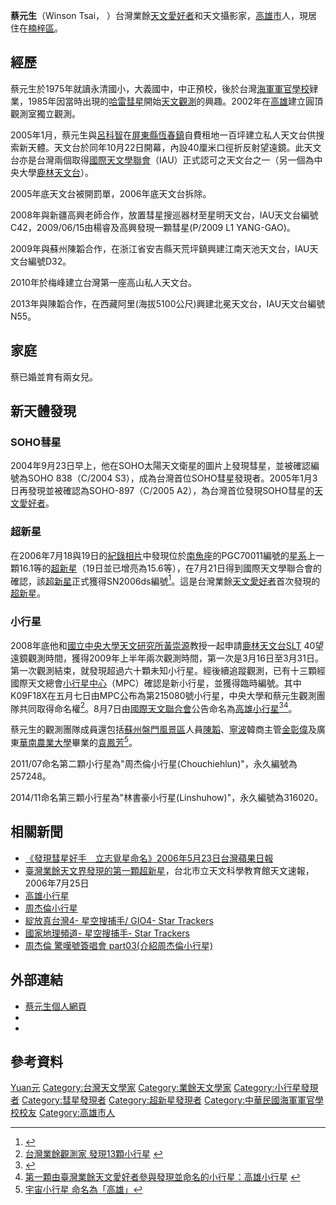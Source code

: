 {{Infobox scientist
|name              = 蔡元生
|image             = 
|alt = 
|image_size        = 200px
|caption           = 
|birth_name        = 
|birth_date        = {{Birth date and age|1969|3|3}}
|birth_place       = 台灣[[高雄市|高雄市]]
|nationality       = 中华民国
|death_date        =
|death_place       =
|field             = 攝影
|alma_mater        = 
|work_institutions = 
|doctoal_advisor   = <!--Dyson never received a doctorate http://www.webofstories.com/play/4403 -->
|academic_advisors = 
|doctoral_students = <!--please insert-->
|known_for         = 
|prizes           = 
|religion         = 
|footnotes        = 
}}

'''蔡元生'''（Winson Tsai，{{bd|1969年|3月3日}} ）台灣業餘[[天文愛好者|天文愛好者]]和天文攝影家，[[高雄市|高雄市]]人，現居住在[[楠梓區|楠梓區]]。

== 經歷 ==
蔡元生於1975年就讀永清國小，大義國中，中正預校，後於台灣[[海軍軍官學校|海軍軍官學校]]肄業，1985年因當時出現的[[哈雷彗星|哈雷彗星]]開始[[天文觀測|天文觀測]]的興趣。2002年在[[高雄|高雄]]建立圓頂觀測室獨立觀測。

2005年1月，蔡元生與[[呂科智|呂科智]]在[[屏東縣|屏東縣]][[恆春鎮|恆春鎮]]自費租地一百坪建立私人天文台供搜索新天體。天文台於同年10月22日開幕，內設40厘米口徑折反射望遠鏡。此天文台亦是台灣兩個取得[[國際天文學聯會|國際天文學聯會]]（IAU）正式認可之天文台之一（另一個為中央大學[[鹿林天文台|鹿林天文台]]）。

2005年底天文台被開罰單，2006年底天文台拆除。

2008年與新疆高興老師合作，放置彗星搜巡器材至星明天文台，IAU天文台編號C42，2009/06/15由楊睿及高興發現一顆彗星(P/2009 L1 YANG-GAO)。

2009年與蘇州陳韜合作，在浙江省安吉縣天荒坪鎮興建江南天池天文台，IAU天文台編號D32。

2010年於梅峰建立台灣第一座高山私人天文台。

2013年與陳韜合作，在西藏阿里(海拔5100公尺)興建北冕天文台，IAU天文台編號N55。

== 家庭 ==
蔡已婚並育有兩女兒。

== 新天體發現 ==
=== SOHO彗星 ===
2004年9月23日早上，他在SOHO太陽天文衛星的圖片上發現彗星，並被確認編號為SOHO 838（C/2004 S3），成為台灣首位SOHO彗星發現者。2005年1月3日再發現並被確認為SOHO-897（C/2005 A2），為台灣首位發現SOHO彗星的[[天文愛好者|天文愛好者]]。

=== 超新星 ===
在2006年7月18與19日的[http://www.astrostar.com.tw/sn-LIST.htm 紀錄相片]{{dead link|date=2018年4月 |bot=InternetArchiveBot |fix-attempted=yes }}中發現位於[[南魚座|南魚座]]的PGC70011編號的[[星系|星系]]上一顆16.1等的[[超新星|超新星]]（19日並已增亮為15.6等），在7月21日得到國際天文學聯合會的確認，該[[超新星|超新星]]正式獲得SN2006ds編號<ref>{{Cite web |url=http://www.cfa.harvard.edu/iau/cbet/000500/CBET000580.txt |title=Electronic Telegram No. 580 Central Bureau for Astronomical Telegrams SUPERNOVA 2006ds IN PGC 70011 |access-date=2010-11-16 |archive-url=https://web.archive.org/web/20100703075145/http://www.cfa.harvard.edu/iau/cbet/000500/CBET000580.txt |archive-date=2010-07-03 |dead-url=yes }}</ref>。這是台灣業餘[[天文愛好者|天文愛好者]]首次發現的[[超新星|超新星]]。

=== 小行星 ===
2008年底他和[[國立中央大學天文研究所|國立中央大學天文研究所]][[黃崇源_(天文學家)|黃崇源]]教授一起申請[[鹿林天文台|鹿林天文台]]SLT 40望遠鏡觀測時間，獲得2009年上半年兩次觀測時間，第一次是3月16日至3月31日。第一次觀測結束，就發現超過六十顆未知小行星。經後續追蹤觀測，已有十三顆經國際天文總會[[小行星中心|小行星中心]]（MPC）確認是新小行星，並獲得臨時編號。其中K09F18X在五月七日由MPC公布為第215080號小行星，中央大學和蔡元生觀測團隊共同取得命名權<ref>[http://news.chinatimes.com/2009Cti/Channel/Life/life-article/0,5047,11051801+112009051900114,00.html 台灣業餘觀測家 發現13顆小行星] {{webarchive|url=https://web.archive.org/web/20090521185536/http://news.chinatimes.com/2009Cti/Channel/Life/life-article/0,5047,11051801+112009051900114,00.html |date=2009-05-21 }}</ref>。8月7日由[[國際天文聯合會|國際天文聯合會]]公告命名為[[小行星215080|高雄小行星]]<ref>{{Cite web |url=http://www.cdnews.com.tw/cdnews_site/docDetail.jsp?coluid=121&docid=100871754 |title=大陸/廣州女大學生發現小行星被命名為“高雄小行星” |access-date=2009-08-16 |archive-url=https://web.archive.org/web/20151003105944/http://www.cdnews.com.tw/cdnews_site/docDetail.jsp?coluid=121&docid=100871754 |archive-date=2015-10-03 |dead-url=yes }}</ref><ref>[http://www.astronomy2009.tw/context.php?ppath=bull_content.php&cspath=c001&id=232 第一顆由臺灣業餘天文愛好者參與發現並命名的小行星：高雄小行星] {{webarchive|url=https://web.archive.org/web/20120703043910/http://www.astronomy2009.tw/context.php?ppath=bull_content.php&cspath=c001&id=232 |date=2012-07-03 }}</ref>。

蔡元生的觀測團隊成員還包括[[蘇州|蘇州]][[盤門風景區|盤門風景區]]人員[[陳韜|陳韜]]、[[寧波|寧波]]韓商主管[[金彰偉|金彰偉]]及廣東[[華南農業大學|華南農業大學]]畢業的[[袁鳳芳|袁鳳芳]]<ref>[http://life.chinatimes.com/2009Cti/Channel/Life/life-article/0,5047,11051801+112009102000061,00.html 宇宙小行星 命名為「高雄」]{{dead link|date=2018年1月 |bot=InternetArchiveBot |fix-attempted=yes }}</ref>。

2011/07命名第二顆小行星為"周杰倫小行星(Chouchiehlun)"，永久編號為257248。

2014/11命名第三顆小行星為"林書豪小行星(Linshuhow)"，永久編號為316020。

== 相關新聞 ==
*[http://tw.nextmedia.com/applenews/article/art_id/2627432/IssueID/20060523 《發現彗星好手　立志覓星命名》2006年5月23日台灣蘋果日報]{{Dead link|date=2020年1月 |bot=InternetArchiveBot |fix-attempted=yes }}
*[https://web.archive.org/web/20070312213803/http://211.79.137.77/news/2006/200607/06072503.htm 臺灣業餘天文界發現的第一顆超新星]，台北市立天文科學教育館天文速報，2006年7月25日
*[http://www.youtube.com/watch?v=Lfylc6_Y2CI 高雄小行星] {{Wayback|url=http://www.youtube.com/watch?v=Lfylc6_Y2CI |date=20200420072903 }}
*[http://www.youtube.com/watch?v=FUHDjJFI9ic 周杰倫小行星] {{Wayback|url=http://www.youtube.com/watch?v=FUHDjJFI9ic |date=20200410183552 }}
*[http://www.youtube.com/watch?v=nrNMz7AUCyo 綻放真台灣4- 星空搜捕手/ GIO4- Star Trackers] {{Wayback|url=http://www.youtube.com/watch?v=nrNMz7AUCyo |date=20200504032842 }}
*[http://www.youtube.com/watch?v=cfaWc_XIrEs&feature=related 國家地理頻道- 星空搜捕手- Star Trackers]
*[http://www.youtube.com/watch?v=nO9ZtqFLojM 周杰倫 驚嘆號簽唱會 part03(介紹周杰倫小行星)] {{Wayback|url=http://www.youtube.com/watch?v=nO9ZtqFLojM |date=20200225104122 }}

== 外部連結 ==
*[http://www.astrowinson.space/ 蔡元生個人網頁] {{Wayback|url=http://www.astrowinson.space/ |date=20211205134941 }}
*{{facebook|mercury0303}}
*{{Sinaweibo|2249517024}}

== 參考資料 ==
<references/>

{{DEFAULTSORT:Cai}}
[[Category:蔡姓|Yuan元]]
[[Category:台灣天文學家|Category:台灣天文學家]]
[[Category:業餘天文學家|Category:業餘天文學家]]
[[Category:小行星發現者|Category:小行星發現者]]
[[Category:彗星發現者|Category:彗星發現者]]
[[Category:超新星發現者|Category:超新星發現者]]
[[Category:中華民國海軍軍官學校校友|Category:中華民國海軍軍官學校校友]]
[[Category:高雄市人|Category:高雄市人]]